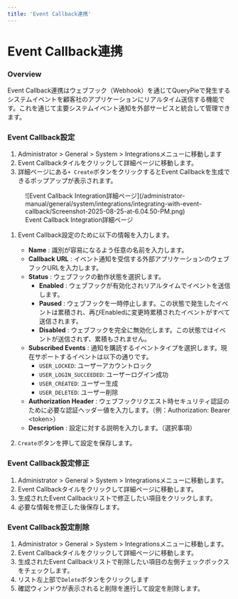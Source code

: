 ```yaml
---
title: 'Event Callback連携'
---
```


# Event Callback連携

### Overview

Event Callback連携はウェブフック（Webhook）を通じてQueryPieで発生するシステムイベントを顧客社のアプリケーションにリアルタイム送信する機能です。これを通じて主要システムイベント通知を外部サービスと統合して管理できます。


### Event Callback設定

1. Administrator &gt; General &gt; System &gt; Integrationsメニューに移動します
2. Event Callbackタイルをクリックして詳細ページに移動します。
3. 詳細ページにある`+ Create`ボタンをクリックするとEvent Callbackを生成できるポップアップが表示されます。

<figure data-layout="center" data-align="center">
![Event Callback Integration詳細ページ](/administrator-manual/general/system/integrations/integrating-with-event-callback/Screenshot-2025-08-25-at-6.04.50-PM.png)
<figcaption>
Event Callback Integration詳細ページ
</figcaption>
</figure>

1. Event Callback設定のために以下の情報を入力します。
    *  **Name** : 識別が容易になるよう任意の名前を入力します。
    *  **Callback URL** : イベント通知を受信する外部アプリケーションのウェブフックURLを入力します。
    *  **Status** : ウェブフックの動作状態を選択します。
        *  **Enabled** : ウェブフックが有効化されリアルタイムでイベントを送信します。
        *  **Paused** : ウェブフックを一時停止します。この状態で発生したイベントは累積され、再びEnabledに変更時累積されたイベントがすべて送信されます。
        *  **Disabled** : ウェブフックを完全に無効化します。この状態ではイベントが送信されず、累積もされません。
    *  **Subscribed Events** : 通知を購読するイベントタイプを選択します。現在サポートするイベントは以下の通りです。
        * `USER_LOCKED`: ユーザーアカウントロック
        * `USER_LOGIN_SUCCEEDED`: ユーザーログイン成功
        * `USER_CREATED`: ユーザー生成
        * `USER_DELETED`: ユーザー削除
    *  **Authorization Header** : ウェブフックリクエスト時セキュリティ認証のために必要な認証ヘッダー値を入力します。（例：Authorization: Bearer &lt;token&gt;）
    *  **Description** : 設定に対する説明を入力します。（選択事項）<br/>


1. `Create`ボタンを押して設定を保存します。

### Event Callback設定修正

1. Administrator &gt; General &gt; System &gt; Integrationsメニューに移動します。
2. Event Callbackタイルをクリックして詳細ページに移動します。
3. 生成されたEvent Callbackリストで修正したい項目をクリックします。
4. 必要な情報を修正した後保存します。

### Event Callback設定削除

1. Administrator &gt; General &gt; System &gt; Integrationsメニューに移動します。
2. Event Callbackタイルをクリックして詳細ページに移動します。
3. 生成されたEvent Callbackリストで削除したい項目の左側チェックボックスをチェックします。
4. リスト左上部で`Delete`ボタンをクリックします
5. 確認ウィンドウが表示されると削除を進行して設定を削除します。
